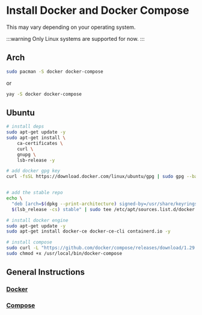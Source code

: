 # Install Docker and Docker Compose

This may vary depending on your operating system.

:::warning
Only Linux systems are supported for now.
:::

## Arch

```bash
sudo pacman -S docker docker-compose
```

or

```bash
yay -S docker docker-compose
```

## Ubuntu

```bash
# install deps
sudo apt-get update -y
sudo apt-get install \
    ca-certificates \
    curl \
    gnupg \
    lsb-release -y

# add docker gpg key
curl -fsSL https://download.docker.com/linux/ubuntu/gpg | sudo gpg --batch --yes --dearmor -o /usr/share/keyrings/docker-archive-keyring.gpg


# add the stable repo
echo \
  "deb [arch=$(dpkg --print-architecture) signed-by=/usr/share/keyrings/docker-archive-keyring.gpg] https://download.docker.com/linux/ubuntu \
  $(lsb_release -cs) stable" | sudo tee /etc/apt/sources.list.d/docker.list > /dev/null

# install docker engine
sudo apt-get update -y
sudo apt-get install docker-ce docker-ce-cli containerd.io -y

# install compose
sudo curl -L "https://github.com/docker/compose/releases/download/1.29.2/docker-compose-$(uname -s)-$(uname -m)" -o /usr/local/bin/docker-compose
sudo chmod +x /usr/local/bin/docker-compose

```

## General Instructions

### [Docker](https://docs.docker.com/get-docker/)

### [Compose](https://docs.docker.com/compose/install/)
